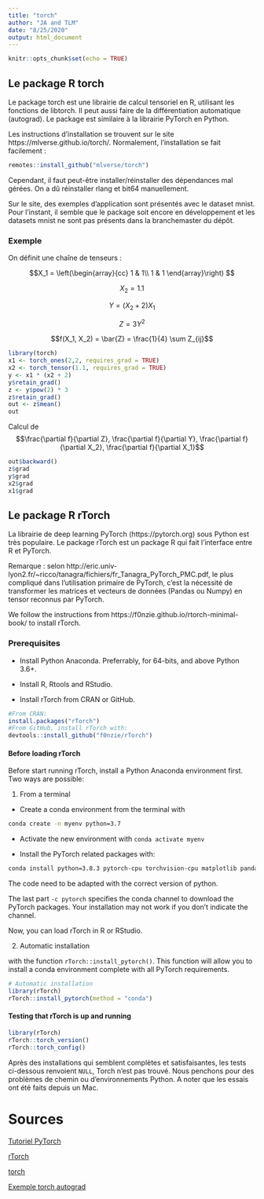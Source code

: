 ```yaml
---
title: "torch"
author: "JA and TLM"
date: "8/25/2020"
output: html_document
---
```


```r
knitr::opts_chunk$set(echo = TRUE)
```
## Le package R torch

Le package torch est une librairie de calcul tensoriel en R, utilisant les fonctions de libtorch. Il peut aussi faire de la différentiation automatique (autograd). Le package est similaire à la librairie PyTorch en Python.

Les instructions d'installation se trouvent sur le site 
https://mlverse.github.io/torch/. Normalement, l'installation se fait 
facilement :

```r
remotes::install_github("mlverse/torch")
```

Cependant, il faut peut-être installer/réinstaller des dépendances mal gérées. On a dû réinstaller rlang et bit64 manuellement.

Sur le site, des exemples d'application sont présentés avec le dataset mnist. Pour l'instant, il semble que le package soit encore en développement et les datasets mnist ne sont pas présents dans la branchemaster du dépôt.

### Exemple

On définit une chaîne de tenseurs :

$$X_1 =
\left(\begin{array}{cc} 
1 & 1\\
1 & 1
\end{array}\right) $$

$$X_2 = 1.1$$

$$ Y = (X_2 + 2) X_1$$

$$Z = 3 Y^2$$

$$f(X_1, X_2) = \bar{Z} = \frac{1}{4} \sum Z_{ij}$$

```r
library(torch)
x1 <- torch_ones(2,2, requires_grad = TRUE)
x2 <- torch_tensor(1.1, requires_grad = TRUE)
y <- x1 * (x2 + 2)
y$retain_grad()
z <- y$pow(2) * 3
z$retain_grad()
out <- z$mean()
out
```

Calcul de $$\frac{\partial f}{\partial Z}, \frac{\partial f}{\partial Y}, \frac{\partial f}{\partial X_2}, \frac{\partial f}{\partial X_1}$$

```r
out$backward()
z$grad
y$grad
x2$grad
x1$grad
```


## Le package R rTorch
La librairie de deep learning PyTorch (https://pytorch.org) sous Python est très populaire. Le package rTorch est un package R qui fait l'interface entre R et PyTorch.

Remarque : selon  http://eric.univ-lyon2.fr/~ricco/tanagra/fichiers/fr_Tanagra_PyTorch_PMC.pdf, le plus compliqué dans l'utilisation primaire de PyTorch, c’est la nécessité de transformer les matrices et vecteurs de données (Pandas ou Numpy) en tensor reconnus par PyTorch.

We follow the instructions from  https://f0nzie.github.io/rtorch-minimal-book/ to install rTorch.

### Prerequisites

- Install Python Anaconda. Preferrably, for 64-bits, and above Python 3.6+.

- Install R, Rtools and RStudio.

- Install rTorch from CRAN or GitHub.

```r
#From CRAN:
install.packages("rTorch")
#From GitHub, install rTorch with:
devtools::install_github("f0nzie/rTorch")
```

#### Before loading rTorch

Before start running rTorch, install a Python Anaconda environment first. Two ways are possible:


1. From a terminal

- Create a conda environment from the terminal with 

```bash
conda create -n myenv python=3.7
```

- Activate the new environment with `conda activate myenv`

- Install the PyTorch related packages with:
```bash
conda install python=3.8.3 pytorch-cpu torchvision-cpu matplotlib pandas -c pytorch
```

The code need to be adapted with the correct version of python.


The last part `-c pytorch` specifies the conda channel to download the PyTorch packages. Your installation may not work if you don’t indicate the channel.

Now, you can load rTorch in R or RStudio.

2. Automatic installation

with the  function `rTorch::install_pytorch()`. This function will allow you to install a conda environment complete with all PyTorch requirements.

```r
# Automatic installation
library(rTorch)
rTorch::install_pytorch(method = "conda")
```

#### Testing that rTorch is up and running 


```r
library(rTorch)
rTorch::torch_version()
rTorch::torch_config()
```
Après des installations qui semblent complètes et satisfaisantes, les tests ci-dessous renvoient `NULL`, Torch n'est pas trouvé. Nous penchons pour des problèmes de chemin ou d'environnements Python.
A noter que les essais ont été faits depuis un Mac.

# Sources
[Tutoriel PyTorch](http://eric.univ-lyon2.fr/~ricco/tanagra/fichiers/fr_Tanagra_PyTorch_PMC.pdf)

[rTorch](https://f0nzie.github.io/rtorch-minimal-book/)

[torch](https://mlverse.github.io/torch/index.html)

[Exemple torch autograd](https://mlverse.github.io/torch/articles/using-autograd.html)
